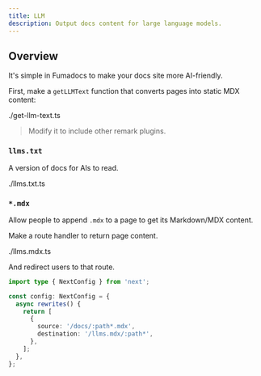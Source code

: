 ```yaml
---
title: LLM
description: Output docs content for large language models.
---
```


## Overview

It's simple in Fumadocs to make your docs site more AI-friendly.

First, make a `getLLMText` function that converts pages into static MDX content:

<include>./get-llm-text.ts</include>

> Modify it to include other remark plugins.

### `llms.txt`

A version of docs for AIs to read.

<include meta='title="app/llms.txt/route.ts"'>./llms.txt.ts</include>

### `*.mdx`

Allow people to append `.mdx` to a page to get its Markdown/MDX content.

Make a route handler to return page content.

<include meta='title="app/llms.mdx/[[...slug]]/route.ts"'>
  ./llms.mdx.ts
</include>

And redirect users to that route.

```ts title="next.config.ts"
import type { NextConfig } from 'next';

const config: NextConfig = {
  async rewrites() {
    return [
      {
        source: '/docs/:path*.mdx',
        destination: '/llms.mdx/:path*',
      },
    ];
  },
};
```
